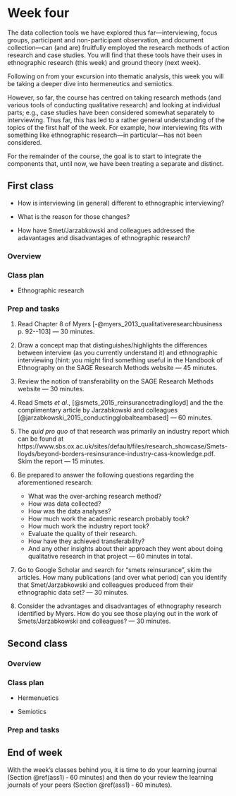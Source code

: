 # Week four {#w4-details}

The data collection tools we have explored thus far---interviewing,
focus groups, participant and non-participant observation, and
document collection---can (and are) fruitfully employed the research
methods of action research and case studies. You will find that these
tools have their uses in ethnographic research (this week) and ground
theory (next week).

Following on from your excursion into thematic analysis, this week you
will be taking a deeper dive into hermeneutics and semiotics.

However, so far, the course has centred on taking research methods
(and various tools of conducting qualitative research) and looking at
individual parts; e.g., case studies have been considered somewhat
separately to interviewing. Thus far, this has led to a rather general
understanding of the topics of the first half of the week. For
example, how interviewing fits with something like ethnographic
research---in particular---has not been considered.

For the remainder of the course, the goal is to start to integrate the
components that, until now, we have been treating a separate and
distinct.

## First class {-}

* How is interviewing (in general) different to ethnographic interviewing?

* What is the reason for those changes?

* How have Smet/Jarzabkowski and colleagues addressed the adavantages
  and disadvantages of ethnographic research?

### Overview {-}

### Class plan {-}

* Ethnographic research


### Prep and tasks {-}


1. Read Chapter 8 of Myers
  [-@myers_2013_qualitativeresearchbusiness p. 92--103] &mdash; 30 minutes.

2. Draw a concept map that distinguishes/highlights the differences
   between interview (as you currently understand it) and
   ethnographic interviewing (hint: you might find something useful
   in the Handbook of Ethnography on the SAGE Research Methods
   website &mdash; 45 minutes.

3. Review the notion of transferability on the SAGE Research Methods
   website &mdash; 30 minutes.

4. Read Smets _et al_., [@smets_2015_reinsurancetradinglloyd] and the
   the complimentary article by Jarzabkowski and colleagues
   [@jarzabkowski_2015_conductingglobalteambased] &mdash; 60 minutes.

5. The _quid pro quo_ of that research was primarily an industry
   report which can be found at  https://www.sbs.ox.ac.uk/sites/default/files/research_showcase/Smets-lloyds/beyond-borders-resinsurance-industry-cass-knowledge.pdf. Skim the report &mdash; 15 minutes.
   
   
6. Be prepared to answer the following questions regarding the aforementioned research:

   - What was the over-arching research method?
   - How was data collected?
   - How was the data analyses?
   - How much work the academic research probably took?
   - How much work the industry report took?
   - Evaluate the quality of their research.
   - How have they achieved transferability?
   - And any other insights about their approach they went about doing
     qualitative research in that project &mdash; 60 minutes in total.

7. Go to Google Scholar and search for "smets reinsurance", skim the
   articles. How many publications (and over what period) can you identify that
   Smet/Jarzabkowski and colleagues produced from their ethnographic
   data set? &mdash; 30 minutes.
   
8. Consider the advantages and disadvantages of ethnography research
   identified by Myers. How do you see those playing out in the work
   of Smets/Jarzabkowski and colleagues? &mdash; 30 minutes.
   

## Second class {-}



### Overview {-}

### Class plan {-}
* Hermenuetics

* Semiotics

### Prep and tasks {-}

## End of week {-}

With the week's classes behind you, it is time to do your learning
journal (Section \@ref(ass1) &dash; 60 minutes) and then do your
review the learning journals of your peers (Section \@ref(ass1) &dash;
60 minutes).
